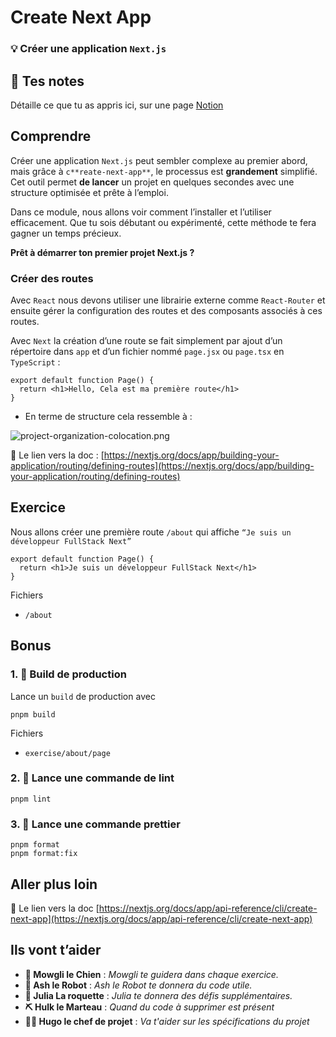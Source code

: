 # Create Next App

### 💡 Créer une application `Next.js`

## 📝 Tes notes

Détaille ce que tu as appris ici, sur une page [Notion](https://go.mikecodeur.com/course-notes-template)

## Comprendre

Créer une application `Next.js` peut sembler complexe au premier abord, mais grâce à `c**reate-next-app**`, le processus est **grandement** simplifié. Cet outil permet **de lancer** un projet en quelques secondes avec une structure optimisée et prête à l’emploi.

Dans ce module, nous allons voir comment l’installer et l’utiliser efficacement. Que tu sois débutant ou expérimenté, cette méthode te fera gagner un temps précieux.

**Prêt à démarrer ton premier projet Next.js ?**

### Créer des routes

Avec `React` nous devons utiliser une librairie externe comme `React-Router` et ensuite gérer la configuration des routes et des composants associés à ces routes.

Avec `Next` la création d’une route se fait simplement par ajout d’un répertoire dans `app` et d’un fichier nommé `page.jsx` ou `page.tsx` en `TypeScript` :

```tsx
export default function Page() {
  return <h1>Hello, Cela est ma première route</h1>
}
```

- En terme de structure cela ressemble à :

![project-organization-colocation.png](project-organization-colocation.png)

📑 Le lien vers la doc : [https://nextjs.org/docs/app/building-your-application/routing/defining-routes](https://nextjs.org/docs/app/building-your-application/routing/defining-routes)

## Exercice

Nous allons créer une première route `/about`  qui affiche `“Je suis un développeur FullStack Next”`

```tsx
export default function Page() {
  return <h1>Je suis un développeur FullStack Next</h1>
}
```

Fichiers

- `/about`

## Bonus

### 1. 🚀 Build de production

Lance un `build` de production avec 

```tsx
pnpm build
```

Fichiers

- `exercise/about/page`

### 2. 🚀 Lance une commande de lint

```tsx
pnpm lint
```

### 3. 🚀 Lance une commande prettier

```tsx
pnpm format
pnpm format:fix
```

## Aller plus loin

📑 Le lien vers la doc [https://nextjs.org/docs/app/api-reference/cli/create-next-app](https://nextjs.org/docs/app/api-reference/cli/create-next-app)

## Ils vont t’aider

- **🐶  Mowgli le Chien** : *Mowgli te guidera dans chaque exercice.*
- **🤖  Ash le Robot** : *Ash le Robot te donnera du code utile.*
- **🚀 Julia La roquette** : *Julia te donnera des défis supplémentaires.*
- **⛏️ Hulk le Marteau** : *Quand du code à supprimer est présent*
- **👨‍✈️ Hugo le chef de projet** : *Va t'aider sur les spécifications du projet*